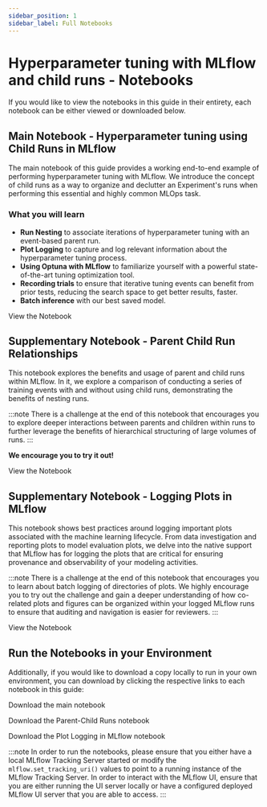 ```yaml
---
sidebar_position: 1
sidebar_label: Full Notebooks
---
```



# Hyperparameter tuning with MLflow and child runs - Notebooks

If you would like to view the notebooks in this guide in their entirety, each notebook can be either viewed or downloaded below.

## Main Notebook - Hyperparameter tuning using Child Runs in MLflow

The main notebook of this guide provides a working end-to-end example of performing hyperparameter tuning
with MLflow. We introduce the concept of child runs as a way to organize and declutter an Experiment's runs
when performing this essential and highly common MLOps task.

### What you will learn

- **Run Nesting** to associate iterations of hyperparameter tuning with an event-based parent run.
- **Plot Logging** to capture and log relevant information about the hyperparameter tuning process.
- **Using Optuna with MLflow** to familiarize yourself with a powerful state-of-the-art tuning optimization tool.
- **Recording trials** to ensure that iterative tuning events can benefit from prior tests, reducing the search space to get better results, faster.
- **Batch inference** with our best saved model.

<Link className="button button--primary" to="hyperparameter-tuning-with-child-runs">
  <span>View the Notebook</span>
</Link>

## Supplementary Notebook - Parent Child Run Relationships

This notebook explores the benefits and usage of parent and child runs within MLflow. In it, we explore
a comparison of conducting a series of training events with and without using child runs, demonstrating the
benefits of nesting runs.

:::note
There is a challenge at the end of this notebook that encourages you to explore deeper interactions between
parents and children within runs to further leverage the benefits of hierarchical structuring of large volumes of runs.
:::

**We encourage you to try it out!**

<Link className="button button--primary" to="parent-child-runs">
  <span>View the Notebook</span>
</Link>

## Supplementary Notebook - Logging Plots in MLflow

This notebook shows best practices around logging important plots associated with the machine learning lifecycle.
From data investigation and reporting plots to model evaluation plots, we delve into the native support that MLflow has
for logging the plots that are critical for ensuring provenance and observability of your modeling activities.

:::note
There is a challenge at the end of this notebook that encourages you to learn about batch logging of directories of plots.
We highly encourage you to try out the challenge and gain a deeper understanding of how co-related plots and figures can be
organized within your logged MLflow runs to ensure that auditing and navigation is easier for reviewers.
:::

<Link className="button button--primary" to="logging-plots-in-mlflow">
  <span>View the Notebook</span>
</Link>

## Run the Notebooks in your Environment

Additionally, if you would like to download a copy locally to run in your own environment, you can download by
clicking the respective links to each notebook in this guide:

<p>
  <NotebookDownloadButton href="https://raw.githubusercontent.com/mlflow/mlflow/master/docs/docs/classic-ml/traditional-ml/tutorials/hyperparameter-tuning/notebooks/hyperparameter-tuning-with-child-runs.ipynb">Download the main notebook</NotebookDownloadButton>
</p>
<p>
  <NotebookDownloadButton href="https://raw.githubusercontent.com/mlflow/mlflow/master/docs/docs/classic-ml/traditional-ml/tutorials/hyperparameter-tuning/notebooks/parent-child-runs.ipynb">Download the Parent-Child Runs notebook</NotebookDownloadButton>
</p>
<p>
  <NotebookDownloadButton href="https://raw.githubusercontent.com/mlflow/mlflow/master/docs/docs/classic-ml/traditional-ml/tutorials/hyperparameter-tuning/notebooks/logging-plots-in-mlflow.ipynb">Download the Plot Logging in MLflow notebook</NotebookDownloadButton>
</p>

:::note
In order to run the notebooks, please ensure that you either have a local MLflow Tracking Server started or modify the
`mlflow.set_tracking_uri()` values to point to a running instance of the MLflow Tracking Server. In order to interact with
the MLflow UI, ensure that you are either running the UI server locally or have a configured deployed MLflow UI server that
you are able to access.
:::
